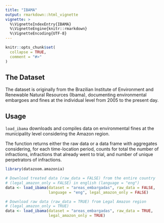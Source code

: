 ```yaml
---
title: "IBAMA"
output: rmarkdown::html_vignette
vignette: >
  %\VignetteIndexEntry{IBAMA}
  %\VignetteEngine{knitr::rmarkdown}
  %\VignetteEncoding{UTF-8}
---
```


```r
knitr::opts_chunk$set(
  collapse = TRUE,
  comment = "#>"
)
```

## The Dataset

The dataset is originally from the Brazilian Institute of Environment and Renewable  Natural Resources (Ibama), documenting environmental embargoes and fines at the individual level from 2005 to the present day.

## Usage

`load_ibama` downloads and compiles data on environmental fines at the municipality level considering the Amazon region. 

The function returns either the raw data or a data frame with aggregates considering, for each time-location period, counts for total the number of infractions, infractions that already went to trial, and number of unique perpetrators of infractions.

```r
library(datazoom.amazonia)

# Download treated data (raw_data = FALSE) from the entire country 
# (legal_amazon_only = FALSE) in english (language = "eng")
data <- load_ibama(dataset = "areas_embargadas", raw_data = FALSE, 
                   language = "eng", legal_amazon_only = FALSE)

# Download raw data (raw_data = TRUE) from Legal Amazon region 
# (legal_amazon_only = TRUE)
data <- load_ibama(dataset = "areas_embargadas", raw_data = TRUE, 
                   legal_amazon_only = TRUE)
```
